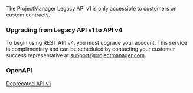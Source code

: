 The ProjectManager Legacy API v1 is only accessible to customers on custom contracts.  

### Upgrading from Legacy API v1 to API v4

To begin using REST API v4, you must upgrade your account.  This service is complimentary and can be scheduled by contacting your customer success representative at support@projectmanager.com.

### OpenAPI

[Deprecated API v1](https://github.com/projectmgr/projectmanager-docs/tree/main/fern/docs/assets/legacy-api-v1.swagger.json)
